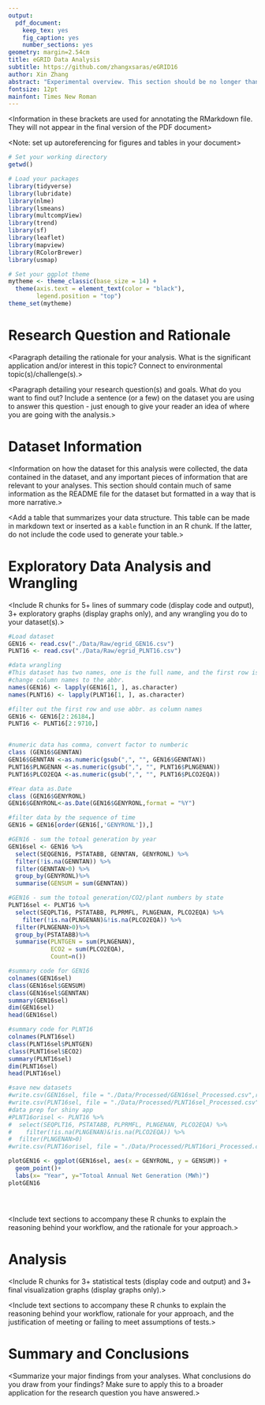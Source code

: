 ```yaml
---
output: 
  pdf_document:
    keep_tex: yes
    fig_caption: yes
    number_sections: yes
geometry: margin=2.54cm
title: eGRID Data Analysis
subtitle: https://github.com/zhangxsaras/eGRID16
author: Xin Zhang
abstract: "Experimental overview. This section should be no longer than 250 words."
fontsize: 12pt
mainfont: Times New Roman
---
```


<Information in these brackets are used for annotating the RMarkdown file. They will not appear in the final version of the PDF document>

\newpage
\tableofcontents 
\newpage
\listoftables 
\newpage
\listoffigures 
\newpage

<Setup the global options for the R chunks in your document>

<Note: set up autoreferencing for figures and tables in your document>

```r
# Set your working directory
getwd()

# Load your packages
library(tidyverse)
library(lubridate)
library(nlme)
library(lsmeans)
library(multcompView)
library(trend)
library(sf)
library(leaflet)
library(mapview)
library(RColorBrewer)
library(usmap)

# Set your ggplot theme
mytheme <- theme_classic(base_size = 14) +
  theme(axis.text = element_text(color = "black"), 
        legend.position = "top")
theme_set(mytheme)
```


# Research Question and Rationale

<Paragraph detailing the rationale for your analysis. What is the significant application and/or interest in this topic? Connect to environmental topic(s)/challenge(s).>

<Paragraph detailing your research question(s) and goals. What do you want to find out? Include a sentence (or a few) on the dataset you are using to answer this question - just enough to give your reader an idea of where you are going with the analysis.>

\newpage

# Dataset Information

<Information on how the dataset for this analysis were collected, the data contained in the dataset, and any important pieces of information that are relevant to your analyses. This section should contain much of same information as the README file for the dataset but formatted in a way that is more narrative.>

<Add a table that summarizes your data structure. This table can be made in markdown text or inserted as a `kable` function in an R chunk. If the latter, do not include the code used to generate your table.>

\newpage

# Exploratory Data Analysis and Wrangling

<Include R chunks for 5+ lines of summary code (display code and output), 3+ exploratory graphs (display graphs only), and any wrangling you do to your dataset(s).> 
```r
#Load dataset
GEN16 <- read.csv("./Data/Raw/egrid_GEN16.csv")
PLNT16 <- read.csv("./Data/Raw/egrid_PLNT16.csv")

#data wrangling
#This dataset has two names, one is the full name, and the first row is the abbreviation
#change column names to the abbr.
names(GEN16) <- lapply(GEN16[1, ], as.character)
names(PLNT16) <- lapply(PLNT16[1, ], as.character)

#filter out the first row and use abbr. as column names
GEN16 <- GEN16[2：26184，] 
PLNT16 <- PLNT16[2：9710，]


#numeric data has comma, convert factor to numberic
class (GEN16$GENNTAN)
GEN16$GENNTAN <-as.numeric(gsub(",", "", GEN16$GENNTAN))
PLNT16$PLNGENAN <-as.numeric(gsub(",", "", PLNT16$PLNGENAN))
PLNT16$PLCO2EQA <-as.numeric(gsub(",", "", PLNT16$PLCO2EQA))

#Year data as.Date
class (GEN16$GENYRONL)
GEN16$GENYRONL<-as.Date(GEN16$GENYRONL,format = "%Y")

#filter data by the sequence of time
GEN16 = GEN16[order(GEN16[,'GENYRONL']),]

#GEN16 - sum the totoal generation by year
GEN16sel <- GEN16 %>%
  select(SEQGEN16, PSTATABB, GENNTAN, GENYRONL) %>%
  filter(!is.na(GENNTAN)) %>%
  filter(GENNTAN>0) %>%
  group_by(GENYRONL)%>%
  summarise(GENSUM = sum(GENNTAN)) 

#GEN16 - sum the totoal generation/CO2/plant numbers by state
PLNT16sel <- PLNT16 %>%
  select(SEQPLT16, PSTATABB, PLPRMFL, PLNGENAN, PLCO2EQA) %>%
    filter(!is.na(PLNGENAN)&!is.na(PLCO2EQA)) %>%
  filter(PLNGENAN>0)%>%
  group_by(PSTATABB)%>%
  summarise(PLNTGEN = sum(PLNGENAN),
            ECO2 = sum(PLCO2EQA),
            Count=n())

#summary code for GEN16
colnames(GEN16sel)
class(GEN16sel$GENSUM)
class(GEN16sel$GENNTAN)
summary(GEN16sel)
dim(GEN16sel)
head(GEN16sel)

#summary code for PLNT16
colnames(PLNT16sel)
class(PLNT16sel$PLNTGEN)
class(PLNT16sel$ECO2)
summary(PLNT16sel)
dim(PLNT16sel)
head(PLNT16sel)

#save new datasets
#write.csv(GEN16sel, file = "./Data/Processed/GEN16sel_Processed.csv",row.names=FALSE)
#write.csv(PLNT16sel, file = "./Data/Processed/PLNT16sel_Processed.csv",row.names=FALSE)
#data prep for shiny app
#PLNT16orisel <- PLNT16 %>%
#  select(SEQPLT16, PSTATABB, PLPRMFL, PLNGENAN, PLCO2EQA) %>%
#    filter(!is.na(PLNGENAN)&!is.na(PLCO2EQA)) %>%
#  filter(PLNGENAN>0)
#write.csv(PLNT16orisel, file = "./Data/Processed/PLNT16ori_Processed.csv",row.names=FALSE)
```


```r
plotGEN16 <- ggplot(GEN16sel, aes(x = GENYRONL, y = GENSUM)) + 
  geom_point()+
  labs(x= "Year", y="Totoal Annual Net Generation (MWh)")
plotGEN16





```

<Include text sections to accompany these R chunks to explain the reasoning behind your workflow, and the rationale for your approach.>


\newpage

# Analysis
<Include R chunks for 3+ statistical tests (display code and output) and 3+ final visualization graphs (display graphs only).>

<Include text sections to accompany these R chunks to explain the reasoning behind your workflow, rationale for your approach, and the justification of meeting or failing to meet assumptions of tests.>


\newpage

# Summary and Conclusions
<Summarize your major findings from your analyses. What conclusions do you draw from your findings? Make sure to apply this to a broader application for the research question you have answered.>



